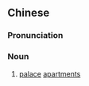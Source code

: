 {{also|宫掖}}
==Chinese==
{{zh-forms|s=宫掖}}

===Pronunciation===
{{zh-pron
|m=gōngyè
|cat=n
}}

===Noun===
{{zh-noun}}

# [[palace]] [[apartment]]s